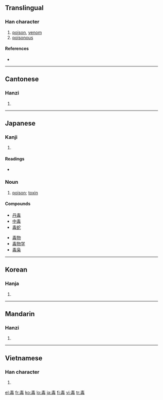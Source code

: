 ==Translingual==

===Han character===
{{Han char|rn=80|rad=毋|as=04|sn=8|four=5050<sub>7</sub>|canj=手一田卜戈 (QMWYI)}}

# [[poison]], [[venom]]
# [[poisonous]]

====References====
* {{Han ref|kx=0589.060|dkj=16730|dj=0981.080|hdz=42382.050|uh=6BD2|ud=27602|bh=AC72|bd=44146}}

----

==Cantonese==

===Hanzi===
{{yue-hanzi|jyut=|y=duk6}}

# {{defn|Cantonese|sort=毋04}}

----

==Japanese==

===Kanji===
{{ja-kanji|grade=4|rs=毋04}}

# {{defn|Japanese}}

====Readings====
* {{ja-readings|on=[[どく]] (doku), [[とく]] (toku)|kun=[[そこなう]] (sokonau), [[わるい]] (warui)}}

===Noun===
{{ja-noun|k|hira=どく|rom=doku|hidx=とく'}}

# [[poison]]; [[toxin]]

====Compounds====
{{top2}}
* [[丹毒]]
* [[中毒]]
* [[毒蛇]]
{{mid2}}
* [[毒物]]
* [[毒物学]]
* [[毒枭]]
{{bottom}}

----

==Korean==

===Hanja===
{{ko-hanja|hangeul=독|eumhun=|rv=dok|mr=tok|y=tok}}

# {{defn|Korean|sort=毋04}}

----

==Mandarin==

===Hanzi===
{{cmn-hanzi|pin=[[dài]] ([[dai4]]), [[dú]] ([[du2]])|wg=tai<sup>4</sup>, tu<sup>2</sup>}}

# {{defn|Mandarin|sort=毋04}}

----

==Vietnamese==

===Han character===
{{vi-hantu|[[độc]], [[nọc]]|rs=毋04}}

# {{defn|Vietnamese|sort=毋04}}

[[el:毒]]
[[fr:毒]]
[[ko:毒]]
[[lo:毒]]
[[ja:毒]]
[[fi:毒]]
[[vi:毒]]
[[tr:毒]]